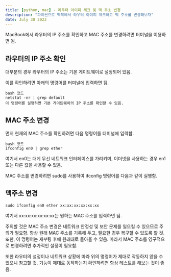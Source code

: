 ```yaml
---
title: [python, mac] - 라우터 아이피 체크 및 맥 주소 변경
description: "파이썬으로 맥북에서 라우터 아이피 체크하고 맥 주소를 변경해보자"
date: July 30 2023
---
```

MacBook에서 라우터의 IP 주소를 확인하고 MAC 주소를 변경하려면 터미널을 이용하면 됨.

## 라우터의 IP 주소 확인
대부분의 경우 라우터의 IP 주소는 기본 게이트웨이로 설정되어 있음. 

이를 확인하려면 아래의 명령어를 터미널에 입력하면 됨.
```
bash 코드
netstat -nr | grep default
이 명령어를 실행하면 기본 게이트웨이의 IP 주소를 확인할 수 있음.
```
## MAC 주소 변경
먼저 현재의 MAC 주소를 확인하려면 다음 명령어를 터미널에 입력함.
```
bash 코드
ifconfig en0 | grep ether

```
여기서 en0는 대게 무선 네트워크 인터페이스를 가리키며, 이더넷을 사용하는 경우 en1 또는 다른 값을 사용할 수 있음.

MAC 주소를 변경하려면 sudo를 사용하여 ifconfig 명령어를 다음과 같이 실행함.
## 맥주소 변경
```
sudo ifconfig en0 ether xx:xx:xx:xx:xx:xx
```
여기서 xx:xx:xx:xx:xx:xx는 원하는 MAC 주소를 입력하면 됨.

주의할 것은 MAC 주소 변경은 네트워크 안정성 및 보안 문제를 일으킬 수 있으므로 주의가 필요함. 항상 원래 MAC 주소를 기록해 두고, 필요한 경우 복구할 수 있도록 할 것. 또한, 이 명령어는 재부팅 후에 원래대로 돌아올 수 있음. 따라서 MAC 주소를 영구적으로 변경하려면 추가적인 설정이 필요함.

또한 라우터의 설정이나 네트워크 상황에 따라 위의 명령어가 제대로 작동하지 않을 수 있으니 참고할 것. 기능이 제대로 동작하는지 확인하려면 항상 테스트를 해보는 것이 좋음.



